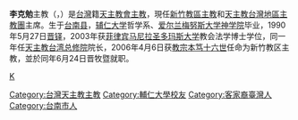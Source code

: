 {{Blpunsourced|time=2020-04-24T03:42:21+00:00}}
{{NOT|李克勤}}
{{Infobox Christian leader
| type = bishop
| name   = 李克勉<br>John Lee Keh-mien
| title = [[天主教新竹教區|天主教新竹教區主教]]<br/>[[天主教台灣地區主教團|天主教台灣地區主教團]]主席
| image_name     =|frame|right
| image_size     = 250px
| image_caption  = 
| birth_date  = {{birth date and age|1958|8|23}}
| birth_place = {{ROC|臺灣省}}[[臺南縣|臺南縣]]
| death_date  =
| death_place = 
| nationality={{ROC}}
| occupation     = [[天主教|天主教]][[主教|主教]]
| ordination = 1990年5月27日
| consecration = 2006年6月24日
}}

'''李克勉'''主教（{{lang-en|Bishop '''John Lee Keh-mien'''}}，{{bd|1958年|8月23日}}）是[[台灣|台灣]]籍[[天主教會|天主教會]][[主教|主教]]，現任[[天主教新竹教區|新竹教區主教]]和[[天主教台灣地區主教團|天主教台灣地區主教團]]主席。生于[[台南县|台南县]]，[[辅仁大学|辅仁大学]]哲学系、[[爱尔兰|爱尔兰]][[梅努斯大学|梅努斯大学]][[神学院|神学院]]毕业，1990年5月27日[[晋铎|晋铎]]，2003年获[[菲律宾|菲律宾]][[马尼拉|马尼拉]][[圣多玛斯大学|圣多玛斯大学]]教会法学博士学位，同一年任[[天主教|天主教]][[台湾总修院|台湾总修院]]院长，2006年4月6日获[[教宗本笃十六世|教宗本笃十六世]]任命为新竹教区主教，並於同年6月24日晋牧暨就职。

{{TW-bio-stub}}

{{DEFAULTSORT:Lee李}}
[[Category:台灣天主教主教|Category:台灣天主教主教]]
[[Category:輔仁大學校友|Category:輔仁大學校友]]
[[Category:客家裔臺灣人|Category:客家裔臺灣人]]
[[Category:台南市人|Category:台南市人]]
[[category:李姓|K]]